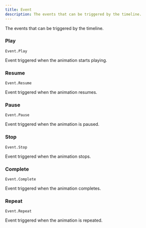 ```yaml
---
title: Event
description: The events that can be triggered by the timeline.
---
```


The events that can be triggered by the timeline.

### Play

`Event.Play`

Event triggered when the animation starts playing.

### Resume

`Event.Resume`

Event triggered when the animation resumes.

### Pause

`Event.Pause`

Event triggered when the animation is paused.

### Stop

`Event.Stop`

Event triggered when the animation stops.

### Complete

`Event.Complete`

Event triggered when the animation completes.

### Repeat

`Event.Repeat`

Event triggered when the animation is repeated.
